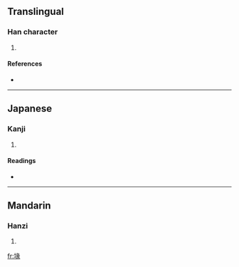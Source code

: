 ==Translingual==

===Han character===
{{Han char|rn=32|rad=土|as=09|sn=12|four=|canj=土女弓人 (GVNO)}}

# {{defn|Han|sort=土09}}

====References====
* {{Han ref|kx=0233.130|dkj=05252|dj=0470.290|hdz=10469.130|uh=581F|ud=22559}}

----

==Japanese==

===Kanji===
{{ja-kanji|grade=|rs=土09}}

# {{defn|Japanese|sort=土09}}

====Readings====
* {{ja-readings|on=[[てん]] (ten), [[でん]] (den)|kun=[[うね]] (une)}}

----

==Mandarin==

===Hanzi===
{{cmn-hanzi|pin=[[zhuàn]] ([[zhuan4]])|wg=chuan<sup>4</sup>}}

# {{defn|Mandarin|sort=土09}}

[[fr:堟]]